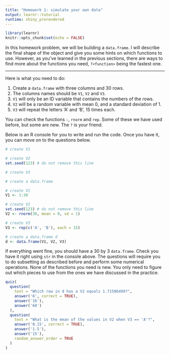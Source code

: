 ```yaml
---
title: "Homework 1: simulate your own data"
output: learnr::tutorial
runtime: shiny_prerendered
---
```


```r
library(learnr)
knitr::opts_chunk$set(echo = FALSE)
```

In this homework problem, we will be building a `data.frame`. I will describe 
the final shape of the object and give you some hints on which functions to use.
However, as you've learned in the previous sections, there are ways to find more
about the functions you need, `?<function>` being the fastest one.

---

Here is what you need to do:

1. Create a `data.frame` with three columns and 30 rows.
2. The columns names should be `V1`, `V2` and `V3`.
3. `V1` will only be an ID variable that contains the numbers of the rows.
4. `V2` will be a random variable with mean 0, and a standard deviation of 1.
5. `V3` will repeat the letters 'A' and 'B', 15 times each.

You can check the functions `:`, `rnorm` and `rep`. Some of these we have used 
before, but some are new. The `?` is your friend. 

Below is an R console for you to write and run the code. Once you have it, you 
can move on to the questions below.

```r
# create V1

# create V2
set.seed(123) # do not remove this line

# create V3

# create a data.frame
```

```r
# create V1
V1 <- 1:30

# create V2
set.seed(123) # do not remove this line
V2 <- rnorm(30, mean = 0, sd = 1)

# create V3
V3 <- rep(c('A', 'B'), each = 15)

# create a data.frame d
d <- data.frame(V1, V2, V3)
```

If everything went fine, you should have a 30 by 3 `data.frame`. Check you
have it right using `str` in the console above. The questions will require you
to do subsetting as described before and perform some numerical operations. None
of the functions you need is new. You only need to figure out which pieces to 
use from the ones we have discussed in the practice.

```r
quiz(
  question(
    text = "Which row in d has a V2 equals 1.71506499?",
    answer('6', correct = TRUE),
    answer('16'),
    answer('60')
  ),
  question(
    text = "What is the mean of the values in V2 when V3 == 'A'?",
    answer('0.15', correct = TRUE),
    answer('1.5'),
    answer('15'),
    random_answer_order = TRUE
  )
)
```
